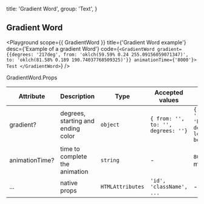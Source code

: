 
  title: 'Gradient Word',
  group: 'Text',
}

## Gradient Word

<Playground
  scope={{ GradientWord }}
  title={'Gradient Word example'}
  desc={'Example of a gradient Word'}
  code={`
  <GradientWord gradient={{degrees: '217deg', from: 'oklch(59.59% 0.24 255.09156059071347)', to: 'oklch(81.58% 0.189 190.74037768509325)'}} animationTime={'8000'}>
    Test
  </GradientWord>
  `}
/>

<Attributes edit="/pages/components/gradient-word.mdx">
<Attributes.Title>GradientWord.Props</Attributes.Title>

| Attribute      | Description                        | Type             | Accepted values                    | Default                                                 |
| -------------- | ---------------------------------- | ---------------- | ---------------------------------- | ------------------------------------------------------- |
| gradient?      | degrees, starting and ending color | `object`         | `{ from: '', to: '', degrees: ''}` | `{ from: 'red', to: 'blue', degrees: 'to left bottom'}` |
| animationTime? | time to complete the animation     | `string`         | -                                  | `8000` (in milliseconds)                                |
| ...            | native props                       | `HTMLAttributes` | `'id', 'className', ...`           | -                                                       |

</Attributes>

